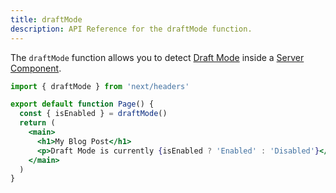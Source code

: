 ```yaml
---
title: draftMode
description: API Reference for the draftMode function.
---
```


The `draftMode` function allows you to detect [Draft Mode](/docs/app/building-your-application/configuring/draft-mode) inside a [Server Component](/docs/getting-started/react-essentials).

```jsx filename="app/page.js"
import { draftMode } from 'next/headers'

export default function Page() {
  const { isEnabled } = draftMode()
  return (
    <main>
      <h1>My Blog Post</h1>
      <p>Draft Mode is currently {isEnabled ? 'Enabled' : 'Disabled'}</p>
    </main>
  )
}
```

